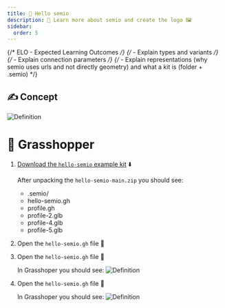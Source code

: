 ```yaml
---
title: 👋 Hello semio
description: 📝 Learn more about semio and create the logo 🖼️
sidebar:
  order: 5
---
```


{/* ELO - Expected Learning Outcomes */}
{/* - Explain types and variants */}
{/* - Explain connection parameters */}
{/* - Explain representations (why semio uses urls and not directly geometry) and what a kit is (folder + .semio) */}


## ✍️ Concept

![Definition](../../../../../../assets/images/hello-semio-concept.png)

# 🦗 Grasshopper

<Steps>

1. [Download the `hello-semio` example kit](https://github.com/usalu/hello-semio/archive/refs/heads/main.zip) ⬇️

   After unpacking the `hello-semio-main.zip` you should see:

   <FileTree>

   - .semio/
   - hello-semio.gh
   - profile.gh
   - profile-2.glb
   - profile-4.glb
   - profile-5.glb

   </FileTree>

2. Open the `hello-semio.gh` file 📂

3. Open the `hello-semio.gh` file 📂

   In Grasshoper you should see:
   ![Definition](../../../../../../assets/images/hello-semio-cluster.png)

4. Open the `hello-semio.gh` file 📂

   In Grasshoper you should see:
   ![Definition](../../../../../../assets/images/hello-semio-type.png)

</Steps>
